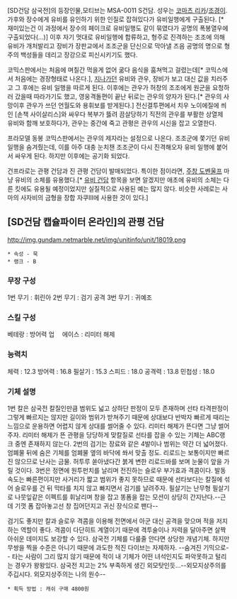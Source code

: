 [SD건담 삼국전]의 등장인물,모티브는 MSA-0011 S건담. 성우는 [[코마츠 리카]]/[[조경이]].
가후와 장수에게 유비를 유인하기 위한 인질로 잡혀있다가 유비일행에게 구출된다. [* 재미있는건 이 과정에서 장수의  페이크로 유비일행도 같이 묶였다가 공명의 폭봉열우에 구출되었다(...)]
이후 자기 멋대로 유비일행에 합류하고, 형주로 진격하는 조조에 의해 유비가 개처발리고 장비가 장판교에서 조조군을 단신으로 막아낼 즈음 공명의 명으로 형주의 백성들을 데리고 장강으로 피신시키기도 했다.

코믹스판에서는 처음에 며칠간 먹을게 없어 굶다 음식을 훔쳐먹고 걸렸는데[* 코믹스에서 처음에는 경장형태로 나온다.], [[지나가던]] 유비와 관우, 장비가 보고 대신 값을 치러주고 그 후에는 유비 일행을 따르게 된다. 이후에는 관우가 허창의 조조에게 원군을 요청하러 갔을때 따라가기도 했고, 영웅격돌편이 끝난 뒤로는 관우의 양자가 된다.[* 관우의 사망이후 관우가 쓰던 언월도와 용휘보를 받게된다.]  전신결투편에서 치우 노이에질에 씌인 [손책 사이살리스]와 싸우다 복부가 뜷려 끔살당하기 직전의 관우를 부활한 상열제 유비와 함깨 보호하다가, 관우는 중간에 죽고 관평은 관우의 시신을 잡고 오열한다.

프라모델 동봉 코믹스판에서는 관우의 제자라는 설정으로 나온다. 조조군에 쫓기던 유비 일행을 숨겨줬는데, 이를 아주 대충 눈치챈 조조군이 다시 진격해오자 유비 일행에 붙어서 싸우게 된다. 하지만 이후에는 공기화 되었다.

건프라로는 관평 건담과 진 관평 건담이 발매되었다. 특이한 점이라면, [[주창 도벤울프]] 마냥 유비의 소체를 유용했다.[* [[유비 건담]] 항목을 보면 알겠지만 애초에 유비의 소체는 다른 킷에도 유용될 예정이었지만 실질적으로 사용된 예는 많지 않다. 비슷한 사례로는 사마의 사자비의 금형을 장합 자쿠III에 사용한 것이 있다.]

== [SD건담 캡슐파이터 온라인]의 관평 건담 ==
http://img.gundam.netmarble.net/img/unitinfo/unit/18019.png

 * 속성 - 묵
 * 랭크 - B

=== 무장 구성 ===
1번 무기 : 휘린아
2번 무기 : 검기 공격
3번 무기 : 귀예조

=== 스킬 구성 ===
베테랑 : 방어력 업　
에이스 : 리미터 해제

=== 능력치 ===
체력 : 12.3
방어력 : 16.8
필살기 : 15.3
스피드 : 18.0
공격력 : 13.8
민첩성 : 18.0

=== 기체 설명 ===
1번 칼은 삼국전 칼질인만큼 범위도 넓고 상하단 판정이 모두 존재하며 선타 타격판정이 그렇게 빠르지는 않지만 길이와 범위가 받쳐주기 때문에 상대보다 반박자 빠르게 때리는 느낌으로 운용하면 어렵지 않게 상대를 썰어줄 수 있다. 리미터 해제가 뜬다면 그냥 썰어주자. 리미터 해제가 뜬 관평을 당당하게 맞칼질로 선타를 잡을 수 있는 기체는 ABC랭크 중엔 존재하지 않는다.
2번의 검기는 장료와 같은 4발이나 범위는 약간 더 넓어졌다. 엄폐물 뒤에 숨은 기체를 엄폐물 옆의 바닥에 쏴서 맞출 정도. 리로드는 보통이지만 빠르진 않으므로 난사는 금물. 허투루 쏟아냈다간 붉게 변한 리로드바를 보며 눈물이 앞을 가릴 것이다.
3번은 정면에 원투펀치를 날리며 전진하는 슬로우 부가효과 격콤이다. 발동속도는 빠른편이지만 사거리가 짧고 범위가 좋지 못하므로 때문에 선타보다는 칼질에 섞어 슬로우를 건 뒤 막타를 치지 않고 빠지면서 검기를 날려주자. 
필살기는 난무형 필살기로 나뭇잎같은 이펙트를 휘날리며 창을 잡고 똥폼을 잡는 모션이 상당히 간지난다.--근데 기껏 폼 잡아놓고선 창 집어던지고 귀신 장식으로 팬다--


검기도 좋지만 칼과 슬로우 격콤을 이용해 전면에서 아군 대신 공격을 맞으며 적을 저지하는 역할이 좋다. 격콤이 다단히트 계열이기 때문에 격투술이나 저력을 달아주면 살짝 아쉬운 데미지도 보강할 수 있다. 삼국전 기체를 다룰줄 안다면 상당한 개념기체. 하지만 무쌍을 찍을 수준은 아니기 때문에 과도한 적진 다이브는 자제하자. --숨겨진 기믹으로-- 타는 사람이 그리 많지 않기 때문에 적이 내 기체가 어떤 녀석인지도 파악못하고 털리는 경우가 왕왕있다.
삼국전 치고는 2% 부족하게 생긴 외모탓인듯...--외모지상주의를 주깁시다. 외모지상주의는 나의 원수--



 * 획득 방법 : 캐쉬 구매 4800원

